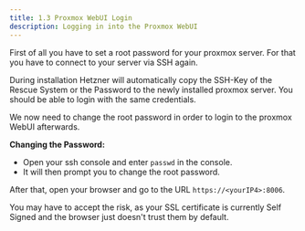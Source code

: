 ```yaml
---
title: 1.3 Proxmox WebUI Login
description: Logging in into the Proxmox WebUI
---
```



First of all you have to set a root password for your proxmox server.
For that you have to connect to your server via SSH again.

<Aside type="note">
  During installation Hetzner will automatically copy the SSH-Key of the Rescue
  System or the Password to the newly installed proxmox server. You should be
  able to login with the same credentials.
</Aside>

We now need to change the root password in order to login to the proxmox WebUI afterwards.

**Changing the Password:**

- Open your ssh console and enter `passwd` in the console.
- It will then prompt you to change the root password.

After that, open your browser and go to the URL `https://<yourIP4>:8006`.

<Aside type="note">
  You may have to accept the risk, as your SSL certificate is currently Self
  Signed and the browser just doesn't trust them by default.
</Aside>
